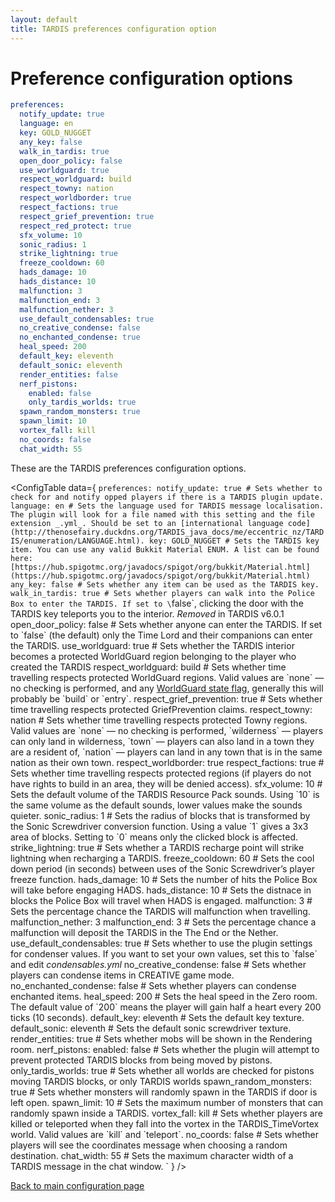 ```yaml
---
layout: default
title: TARDIS preferences configuration option
---
```



# Preference configuration options

```yaml title="/plugins/TARDIS/config.yml"
preferences:
  notify_update: true
  language: en
  key: GOLD_NUGGET
  any_key: false
  walk_in_tardis: true
  open_door_policy: false
  use_worldguard: true
  respect_worldguard: build
  respect_towny: nation
  respect_worldborder: true
  respect_factions: true
  respect_grief_prevention: true
  respect_red_protect: true
  sfx_volume: 10
  sonic_radius: 1
  strike_lightning: true
  freeze_cooldown: 60
  hads_damage: 10
  hads_distance: 10
  malfunction: 3
  malfunction_end: 3
  malfunction_nether: 3
  use_default_condensables: true
  no_creative_condense: false
  no_enchanted_condense: true
  heal_speed: 200
  default_key: eleventh
  default_sonic: eleventh
  render_entities: false
  nerf_pistons:
    enabled: false
    only_tardis_worlds: true
  spawn_random_monsters: true
  spawn_limit: 10
  vortex_fall: kill
  no_coords: false
  chat_width: 55
```

These are the TARDIS preferences configuration options.

<ConfigTable data={
`preferences:
    notify_update: true # Sets whether to check for and notify opped players if there is a TARDIS plugin update.
    language: en # Sets the language used for TARDIS message localisation. The plugin will look for a file named with this setting and the file extension _.yml_. Should be set to an [international language code](http://thenosefairy.duckdns.org/TARDIS_java_docs/me/eccentric_nz/TARDIS/enumeration/LANGUAGE.html).
    key: GOLD_NUGGET # Sets the TARDIS key item. You can use any valid Bukkit Material ENUM. A list can be found here: [https://hub.spigotmc.org/javadocs/spigot/org/bukkit/Material.html](https://hub.spigotmc.org/javadocs/spigot/org/bukkit/Material.html)
    any_key: false # Sets whether any item can be used as the TARDIS key.
    walk_in_tardis: true # Sets whether players can walk into the Police Box to enter the TARDIS. If set to \`false\`, clicking the door with the TARDIS key teleports you to the interior. _Removed_ in TARDIS v6.0.1
    open_door_policy: false # Sets whether anyone can enter the TARDIS. If set to \`false\` (the default) only the Time Lord and their companions can enter the TARDIS.
    use_worldguard: true # Sets whether the TARDIS interior becomes a protected WorldGuard region belonging to the player who created the TARDIS
    respect_worldguard: build # Sets whether time travelling respects protected WorldGuard regions. Valid values are \`none\` — no checking is performed, and any [WorldGuard state flag](http://wiki.sk89q.com/wiki/WorldGuard/Regions/Flags), generally this will probably be \`build\` or \`entry\`.
    respect_grief_prevention: true # Sets whether time travelling respects protected GriefPrevention claims.
    respect_towny: nation # Sets whether time travelling respects protected Towny regions. Valid values are \`none\` — no checking is performed, \`wilderness\` — players can only land in wilderness, \`town\` — players can also land in a town they are a resident of, \`nation\` — players can land in any town that is in the same nation as their own town.
    respect_worldborder: true
    respect_factions: true # Sets whether time travelling respects protected regions (if players do not have rights to build in an area, they will be denied access).
    sfx_volume: 10 # Sets the default volume of the TARDIS Resource Pack sounds. Using \`10\` is the same volume as the default sounds, lower values make the sounds quieter.
    sonic_radius: 1 # Sets the radius of blocks that is transformed by the Sonic Screwdriver conversion function. Using a value \`1\` gives a 3x3 area of blocks. Setting to \`0\` means only the clicked block is affected.
    strike_lightning: true # Sets whether a TARDIS recharge point will strike lightning when recharging a TARDIS.
    freeze_cooldown: 60 # Sets the cool down period (in seconds) between uses of the Sonic Screwdriver&rsquo;s player freeze function.
    hads_damage: 10 # Sets the number of hits the Police Box will take before engaging HADS.
    hads_distance: 10 # Sets the distnace in blocks the Police Box will travel when HADS is engaged.
    malfunction: 3 # Sets the percentage chance the TARDIS will malfunction when travelling.
    malfunction_nether: 3
    malfunction_end: 3 # Sets the percentage chance a malfunction will deposit the TARDIS in the The End or the Nether.
    use_default_condensables: true # Sets whether to use the plugin settings for condenser values. If you want to set your own values, set this to \`false\` and edit _condensables.yml_
    no_creative_condense: false # Sets whether players can condense items in CREATIVE game mode.
    no_enchanted_condense: false # Sets whether players can condense enchanted items.
    heal_speed: 200 # Sets the heal speed in the Zero room. The default value of \`200\` means the player will gain half a heart every 200 ticks (10 seconds).
    default_key: eleventh # Sets the default key texture.
    default_sonic: eleventh # Sets the default sonic screwdriver texture.
    render_entities: true # Sets whether mobs will be shown in the Rendering room.
    nerf_pistons:
        enabled: false # Sets whether the plugin will attempt to prevent protected TARDIS blocks from being moved by pistons.
        only_tardis_worlds: true # Sets whether all worlds are checked for pistons moving TARDIS blocks, or only TARDIS worlds
    spawn_random_monsters: true # Sets whether monsters will randomly spawn in the TARDIS if door is left open.
    spawn_limit: 10 # Sets the maximum number of monsters that can randomly spawn inside a TARDIS.
    vortex_fall: kill # Sets whether players are killed or teleported when they fall into the vortex in the TARDIS_TimeVortex world. Valid values are \`kill\` and \`teleport\`.
    no_coords: false # Sets whether players will see the coordinates message when choosing a random destination.
    chat_width: 55 # Sets the maximum character width of a TARDIS message in the chat window.
`
} />

[Back to main configuration page](/configuration)
